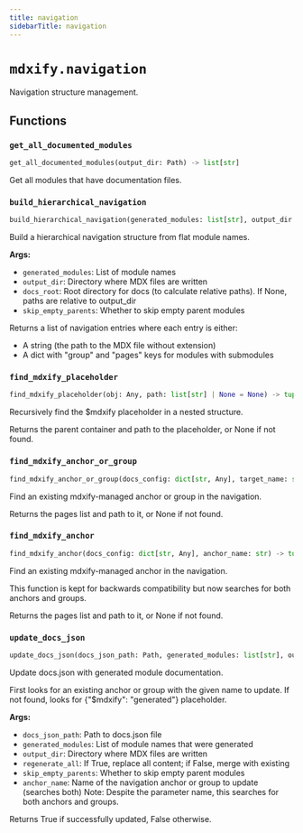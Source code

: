 ```yaml
---
title: navigation
sidebarTitle: navigation
---
```


# `mdxify.navigation`


Navigation structure management.

## Functions

### `get_all_documented_modules` <sup><a href="https://github.com/zzstoatzz/mdxify/blob/main/src/mdxify/navigation.py#L11" target="_blank"><Icon icon="github" style="width: 14px; height: 14px;" /></a></sup>

```python
get_all_documented_modules(output_dir: Path) -> list[str]
```


Get all modules that have documentation files.


### `build_hierarchical_navigation` <sup><a href="https://github.com/zzstoatzz/mdxify/blob/main/src/mdxify/navigation.py#L29" target="_blank"><Icon icon="github" style="width: 14px; height: 14px;" /></a></sup>

```python
build_hierarchical_navigation(generated_modules: list[str], output_dir: Path, docs_root: Path | None = None, skip_empty_parents: bool = False) -> list[dict[str, Any]]
```


Build a hierarchical navigation structure from flat module names.

**Args:**
- `generated_modules`: List of module names
- `output_dir`: Directory where MDX files are written
- `docs_root`: Root directory for docs (to calculate relative paths). If None, paths are relative to output_dir
- `skip_empty_parents`: Whether to skip empty parent modules

Returns a list of navigation entries where each entry is either:
- A string (the path to the MDX file without extension)
- A dict with "group" and "pages" keys for modules with submodules


### `find_mdxify_placeholder` <sup><a href="https://github.com/zzstoatzz/mdxify/blob/main/src/mdxify/navigation.py#L174" target="_blank"><Icon icon="github" style="width: 14px; height: 14px;" /></a></sup>

```python
find_mdxify_placeholder(obj: Any, path: list[str] | None = None) -> tuple[Any, list[str]] | None
```


Recursively find the $mdxify placeholder in a nested structure.

Returns the parent container and path to the placeholder, or None if not found.


### `find_mdxify_anchor_or_group` <sup><a href="https://github.com/zzstoatzz/mdxify/blob/main/src/mdxify/navigation.py#L206" target="_blank"><Icon icon="github" style="width: 14px; height: 14px;" /></a></sup>

```python
find_mdxify_anchor_or_group(docs_config: dict[str, Any], target_name: str) -> tuple[Any, list[str]] | None
```


Find an existing mdxify-managed anchor or group in the navigation.

Returns the pages list and path to it, or None if not found.


### `find_mdxify_anchor` <sup><a href="https://github.com/zzstoatzz/mdxify/blob/main/src/mdxify/navigation.py#L266" target="_blank"><Icon icon="github" style="width: 14px; height: 14px;" /></a></sup>

```python
find_mdxify_anchor(docs_config: dict[str, Any], anchor_name: str) -> tuple[Any, list[str]] | None
```


Find an existing mdxify-managed anchor in the navigation.

This function is kept for backwards compatibility but now searches for both anchors and groups.

Returns the pages list and path to it, or None if not found.


### `update_docs_json` <sup><a href="https://github.com/zzstoatzz/mdxify/blob/main/src/mdxify/navigation.py#L276" target="_blank"><Icon icon="github" style="width: 14px; height: 14px;" /></a></sup>

```python
update_docs_json(docs_json_path: Path, generated_modules: list[str], output_dir: Path, regenerate_all: bool = False, skip_empty_parents: bool = False, anchor_name: str = 'SDK Reference') -> bool
```


Update docs.json with generated module documentation.

First looks for an existing anchor or group with the given name to update.
If not found, looks for {"$mdxify": "generated"} placeholder.

**Args:**
- `docs_json_path`: Path to docs.json file
- `generated_modules`: List of module names that were generated
- `output_dir`: Directory where MDX files are written
- `regenerate_all`: If True, replace all content; if False, merge with existing
- `skip_empty_parents`: Whether to skip empty parent modules
- `anchor_name`: Name of the navigation anchor or group to update (searches both)
Note\: Despite the parameter name, this searches for both anchors and groups.

Returns True if successfully updated, False otherwise.

